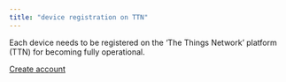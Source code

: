 ```yaml
---
title: "device registration on TTN"
---
```


Each device needs to be registered on the 'The Things Network' platform (TTN) for becoming fully operational.

[Create account](https://id.thethingsnetwork.org/oidc/interaction/aCorVZjuoGysjZePoJBx9/register)
